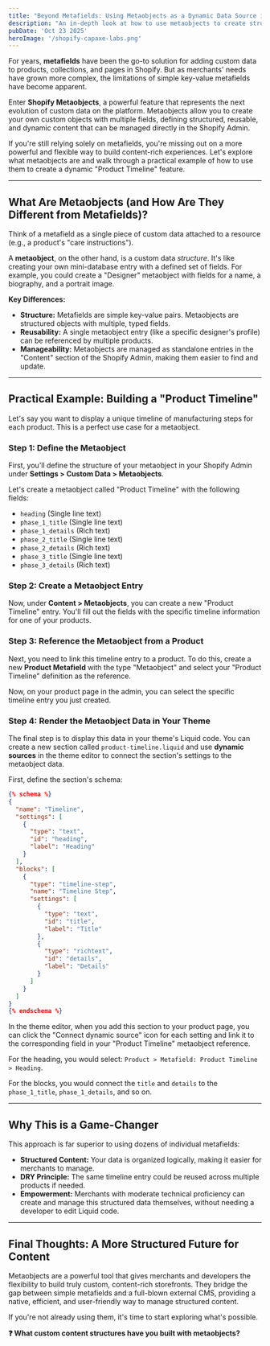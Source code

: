 ```yaml
---
title: "Beyond Metafields: Using Metaobjects as a Dynamic Data Source in Shopify"
description: "An in-depth look at how to use metaobjects to create structured, reusable content that can be dynamically pulled into your theme, going beyond the limits of traditional metafields."
pubDate: 'Oct 23 2025'
heroImage: '/shopify-capaxe-labs.png'
---
```


For years, **metafields** have been the go-to solution for adding custom data to products, collections, and pages in Shopify. But as merchants' needs have grown more complex, the limitations of simple key-value metafields have become apparent.

Enter **Shopify Metaobjects**, a powerful feature that represents the next evolution of custom data on the platform. Metaobjects allow you to create your own custom objects with multiple fields, defining structured, reusable, and dynamic content that can be managed directly in the Shopify Admin.

If you're still relying solely on metafields, you're missing out on a more powerful and flexible way to build content-rich experiences. Let's explore what metaobjects are and walk through a practical example of how to use them to create a dynamic "Product Timeline" feature.

---

## **What Are Metaobjects (and How Are They Different from Metafields)?**

Think of a metafield as a single piece of custom data attached to a resource (e.g., a product's "care instructions").

A **metaobject**, on the other hand, is a custom data *structure*. It's like creating your own mini-database entry with a defined set of fields. For example, you could create a "Designer" metaobject with fields for a name, a biography, and a portrait image.

**Key Differences:**
-   **Structure:** Metafields are simple key-value pairs. Metaobjects are structured objects with multiple, typed fields.
-   **Reusability:** A single metaobject entry (like a specific designer's profile) can be referenced by multiple products.
-   **Manageability:** Metaobjects are managed as standalone entries in the "Content" section of the Shopify Admin, making them easier to find and update.

---

## **Practical Example: Building a "Product Timeline"**

Let's say you want to display a unique timeline of manufacturing steps for each product. This is a perfect use case for a metaobject.

### **Step 1: Define the Metaobject**

First, you'll define the structure of your metaobject in your Shopify Admin under **Settings > Custom Data > Metaobjects**.

Let's create a metaobject called "Product Timeline" with the following fields:
-   `heading` (Single line text)
-   `phase_1_title` (Single line text)
-   `phase_1_details` (Rich text)
-   `phase_2_title` (Single line text)
-   `phase_2_details` (Rich text)
-   `phase_3_title` (Single line text)
-   `phase_3_details` (Rich text)

### **Step 2: Create a Metaobject Entry**

Now, under **Content > Metaobjects**, you can create a new "Product Timeline" entry. You'll fill out the fields with the specific timeline information for one of your products.

### **Step 3: Reference the Metaobject from a Product**

Next, you need to link this timeline entry to a product. To do this, create a new **Product Metafield** with the type "Metaobject" and select your "Product Timeline" definition as the reference.

Now, on your product page in the admin, you can select the specific timeline entry you just created.

### **Step 4: Render the Metaobject Data in Your Theme**

The final step is to display this data in your theme's Liquid code. You can create a new section called `product-timeline.liquid` and use **dynamic sources** in the theme editor to connect the section's settings to the metaobject data.

First, define the section's schema:
```json
{% schema %}
{
  "name": "Timeline",
  "settings": [
    {
      "type": "text",
      "id": "heading",
      "label": "Heading"
    }
  ],
  "blocks": [
    {
      "type": "timeline-step",
      "name": "Timeline Step",
      "settings": [
        {
          "type": "text",
          "id": "title",
          "label": "Title"
        },
        {
          "type": "richtext",
          "id": "details",
          "label": "Details"
        }
      ]
    }
  ]
}
{% endschema %}
```

In the theme editor, when you add this section to your product page, you can click the "Connect dynamic source" icon for each setting and link it to the corresponding field in your "Product Timeline" metaobject reference.

For the heading, you would select: `Product > Metafield: Product Timeline > Heading`.

For the blocks, you would connect the `title` and `details` to the `phase_1_title`, `phase_1_details`, and so on.

---

## **Why This is a Game-Changer**

This approach is far superior to using dozens of individual metafields:
-   **Structured Content:** Your data is organized logically, making it easier for merchants to manage.
-   **DRY Principle:** The same timeline entry could be reused across multiple products if needed.
-   **Empowerment:** Merchants with moderate technical proficiency can create and manage this structured data themselves, without needing a developer to edit Liquid code.

---

## **Final Thoughts: A More Structured Future for Content**

Metaobjects are a powerful tool that gives merchants and developers the flexibility to build truly custom, content-rich storefronts. They bridge the gap between simple metafields and a full-blown external CMS, providing a native, efficient, and user-friendly way to manage structured content.

If you're not already using them, it's time to start exploring what's possible.

**❓ What custom content structures have you built with metaobjects?**